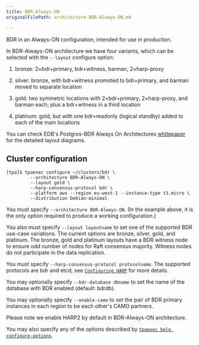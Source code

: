 ```yaml
---
title: BDR-Always-ON
originalFilePath: architecture-BDR-Always-ON.md

---
```


BDR in an Always-ON configuration, intended for use in production.

In BDR-Always-ON architecture we have four variants, which can be
selected with the `--layout` configure option:

1.  bronze: 2×bdr+primary, bdr+witness, barman, 2×harp-proxy

2.  silver: bronze, with bdr+witness promoted to bdr+primary, and barman
    moved to separate location

3.  gold: two symmetric locations with 2×bdr+primary, 2×harp-proxy,
    and barman each; plus a bdr+witness in a third location

4.  platinum: gold, but with one bdr+readonly (logical standby) added to
    each of the main locations

You can check EDB's Postgres-BDR Always On Architectures
[whitepaper](https://www.enterprisedb.com/promote/bdr-always-on-architectures)
for the detailed layout diagrams.

## Cluster configuration

```
[tpa]$ tpaexec configure ~/clusters/bdr \
         --architecture BDR-Always-ON \
         --layout gold \
         --harp-consensus-protocol bdr \
         --platform aws --region eu-west-1 --instance-type t3.micro \
         --distribution Debian-minimal
```

You must specify `--architecture BDR-Always-ON`. (In the example
above, it is the only option required to produce a working
configuration.)

You also must specify `--layout layoutname` to set one of the supported BDR
use-case variations. The current options are bronze, silver, gold, and
platinum. The bronze, gold and platinum layouts have a BDR witness node
to ensure odd number of nodes for Raft consensus majority. Witness nodes do
not participate in the data replication.

You must specify `--harp-consensus-protocol protocolname`. The supported
protocols are bdr and etcd; see [`Configuring HARP`](harp) for more details.

You may optionally specify `--bdr-database dbname` to set the name of
the database with BDR enabled (default: bdrdb).

You may optionally specify `--enable-camo` to set the pair of BDR
primary instances in each region to be each other's CAMO partners.

Please note we enable HARP2 by default in BDR-Always-ON architecture.

You may also specify any of the options described by
[`tpaexec help configure-options`](tpaexec-configure).
